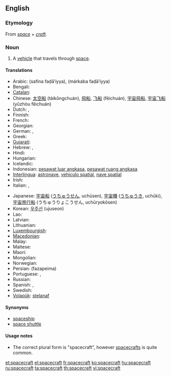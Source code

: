 ==English==

===Etymology===
From ''[[space]]'' + ''[[craft]]''.

===Noun===
{{en-noun|pl2=spacecraft}}

# A [[vehicle]] that travels through [[space]].

====Translations====
{{trans-top|vehicle that travels through space}}
* Arabic: {{Arab|[[سفينة فضائية]]}} (safína faḍā’íyya), {{Arab|[[مركبة فضائية]]}} (márkaba faḍāʼíyya)
* Bengali: {{t|bn|কাশযান|sc=Beng}}
* [[Catalan]]: {{t|ca|nau espacial}}
* Chinese: [[太空船]] (tàikōngchuán), [[飛船]], [[飞船]] (fēichuán), [[宇宙飛船]], [[宇宙飞船]] (yǔzhòu fēichuán)
* Dutch: {{t|nl|ruimtetuig|n}}, {{t-|nl|ruimtevaartuig}}
* Finnish: {{t+|fi|avaruusalus}}
* French: {{t|fr|vaisseau spatial|m}}
* Georgian: {{t|ka|კოსმოსური ხომალდი|sc=Geor}}
* German: {{t|de|Raumfahrzeug}}, {{t+|de|Raumschiff}}
* Greek: {{t|el|διαστημόπλοιο|sc=Grek}}
* [[Gujarati]]: {{t|gu|અંતરિક્ષયાન}}
* Hebrew: {{t|he|חללית|sc=Hebr}},  {{t|he|ספינת-חלל |sc=Hebr}}
* Hindi: {{t|hi|अंतरिक्ष यान|sc=Deva}}
* Hungarian: {{t|hu|űreszköz}}
* Icelandic: {{t|is|geimfar}}
* Indonesian: [[pesawat luar angkasa]], [[pesawat ruang angkasa]]
* [[Interlingua]]: [[astronave]], [[vehiculo spatial]], [[nave spatial]]
* Irish: {{t|ga|spásárthach}}
* Italian: {{t|it|nave spaziale}}, {{t-|it|astronave}}
{{trans-mid}}
* Japanese: [[宇宙船]] ([[うちゅうせん]], uchūsen), [[宇宙機]] ([[うちゅうき]], uchūki), [[宇宙旅行船]] (うちゅうりょこうせん, uchūryokōsen)
* Korean: [[우주선]] (ujuseon)
* Lao: {{t|lo|ຍານອາວະກາດ|sc=Laoo}}
* Latvian: {{t|lv|kosmosa kuģis}}
* Lithuanian: {{t|lt|erdvėlaivis}}
* [[Luxembourgish]]: {{t|lb|Raumschëff}}
* [[Macedonian]]: {{t|mk|вселенски брод|sc=Cyrl}}
* Malay: {{t|ms|kapal angkasa lepas}}
* Maltese: {{t|mt|vettura spazjali }}
* Maori: {{t|mi|waka ātea}}
* Mongolian: {{t|mn|сансрын хөлөг |sc=Cyrl}}
* Norwegian: {{t|no|romskip}}
* Persian: {{fa-Arab|[[فضاپیما]]}} (fazapeima)
* Portuguese: {{t-|pt|nave espacial}}, {{t-|pt|astronave}}
* Russian: {{t+|ru|космический корабль|m|tr=kosmíčeskij korábl’|sc=Cyrl}}
* Spanish: {{t-|es|nave espacial}}, {{t+|es|astronave}}
* Swedish: {{t|sv|rymdfarkost|c}}
* [[Volapük]]: [[stelanaf]]
{{trans-bottom}}

====Synonyms====
* [[spaceship]]
* [[space shuttle]]

====Usage notes====
* The correct plural form is "spacecraft", however [[spacecrafts]] is quite common.

[[et:spacecraft]]
[[el:spacecraft]]
[[fr:spacecraft]]
[[ko:spacecraft]]
[[hu:spacecraft]]
[[ru:spacecraft]]
[[ta:spacecraft]]
[[th:spacecraft]]
[[vi:spacecraft]]